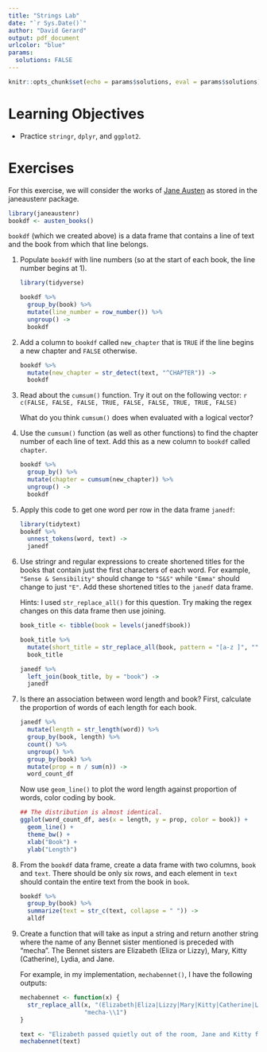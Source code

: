 ```yaml
---
title: "Strings Lab"
date: "`r Sys.Date()`"
author: "David Gerard"
output: pdf_document
urlcolor: "blue"
params: 
  solutions: FALSE
---
```


```r
knitr::opts_chunk$set(echo = params$solutions, eval = params$solutions)
```

# Learning Objectives

- Practice `stringr`, `dplyr`, and `ggplot2`.

# Exercises

For this exercise, we will consider the works of 
[Jane Austen](https://en.wikipedia.org/wiki/Jane_Austen) as stored in the
janeaustenr package.

```r
library(janeaustenr)
bookdf <- austen_books()
```

`bookdf` (which we created above) is a data frame that contains a line of 
text and the book from which that line belongs.

1. Populate `bookdf` with line numbers (so at the start of each book, the line
   number begins at 1).


    ```r
    library(tidyverse)
    ```

    ```r
    bookdf %>%
      group_by(book) %>%
      mutate(line_number = row_number()) %>%
      ungroup() ->
      bookdf
    ```

2. Add a column to `bookdf` called `new_chapter` that is `TRUE` if the line 
   begins a new chapter and `FALSE` otherwise.

    ```r
    bookdf %>%
      mutate(new_chapter = str_detect(text, "^CHAPTER")) ->
      bookdf
    ```

3. Read about the `cumsum()` function. Try it out on the following vector:
    ```r
    c(FALSE, FALSE, FALSE, TRUE, FALSE, FALSE, TRUE, TRUE, FALSE)
    ```
    
    What do you think `cumsum()` does when evaluated with a logical vector?

4. Use the `cumsum()` function (as well as other functions)
   to find the chapter number of each line of text. Add this as a new column 
   to `bookdf` called `chapter`.
   
    ```r
    bookdf %>%
      group_by() %>%
      mutate(chapter = cumsum(new_chapter)) %>%
      ungroup() ->
      bookdf
    ```
    
5. Apply this code to get one word per row in the data frame `janedf`:

    ```r
    library(tidytext)
    bookdf %>%
      unnest_tokens(word, text) ->
      janedf
    ```
    
6. Use stringr and regular expressions to create shortened titles for the books
   that contain just the first characters of each word. For example, 
   `"Sense & Sensibility"` should change to `"S&S"` while `"Emma"` should 
   change to just `"E"`. Add these shortened titles to the `janedf` data frame.
   
    Hints: I used `str_replace_all()` for this question.
    Try making the regex changes on this data frame then use joining.

    ```r
    book_title <- tibble(book = levels(janedf$book))
    ```
    
    ```r
    book_title %>%
      mutate(short_title = str_replace_all(book, pattern = "[a-z ]", "")) ->
      book_title
    
    janedf %>%
      left_join(book_title, by = "book") ->
      janedf
    ```
   
7. Is there an association between word length and book? First, calculate the
   proportion of words of each length for each book.
   
    ```r
    janedf %>%
      mutate(length = str_length(word)) %>%
      group_by(book, length) %>%
      count() %>%
      ungroup() %>%
      group_by(book) %>%
      mutate(prop = n / sum(n)) ->
      word_count_df
    ```
    
     Now use `geom_line()` to plot the word length against proportion of words,
     color coding by book.
   
    ```r
    ## The distribution is almost identical.
    ggplot(word_count_df, aes(x = length, y = prop, color = book)) +
      geom_line() +
      theme_bw() +
      xlab("Book") +
      ylab("Length")
    ```

8. From the `bookdf` data frame, create a data frame with two columns, `book`
   and `text`. There should be only six rows, and each element in `text` should
   contain the entire text from the book in `book`.
   
    ```r
    bookdf %>%
      group_by(book) %>%
      summarize(text = str_c(text, collapse = " ")) ->
      alldf
    ```
   
9. Create a function that will take as input a string and return another string
   where the name of any Bennet sister mentioned is preceded with "mecha". The
   Bennet sisters are Elizabeth (Eliza or Lizzy), Mary, Kitty (Catherine), 
   Lydia, and Jane.
   
    For example, in my implementation, `mechabennet()`, I have the following 
    outputs:
   
    ```r
    mechabennet <- function(x) {
      str_replace_all(x, "(Elizabeth|Eliza|Lizzy|Mary|Kitty|Catherine|Lydia|Jane)", 
                      "mecha-\\1")
    }
    ```

    ```r
    text <- "Elizabeth passed quietly out of the room, Jane and Kitty followed"
    mechabennet(text)
    ```
   




